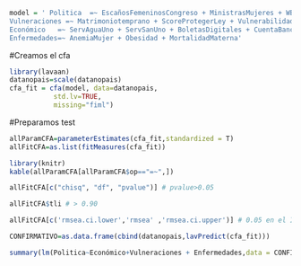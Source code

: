 ```r
model = ' Politica  =~ EscañosFemeninosCongreso + MinistrasMujeres + WBLIndex + LegitimidadEst
Vulneraciones =~ Matrimoniotemprano + ScoreProtegerLey + VulnerabilidadEco
Económico   =~ ServAguaUno + ServSanUno + BoletasDigitales + CuentaBanco + DependenciaTecno + AccesElectricidad + Desempleo
Enfermedades=~ AnemiaMujer + Obesidad + MortalidadMaterna'
```
#Creamos el cfa
```r
library(lavaan)
datanopais=scale(datanopais)
cfa_fit = cfa(model, data=datanopais, 
           std.lv=TRUE,  
           missing="fiml")
```
#Preparamos test
```r
allParamCFA=parameterEstimates(cfa_fit,standardized = T)
allFitCFA=as.list(fitMeasures(cfa_fit))
```

```r
library(knitr)
kable(allParamCFA[allParamCFA$op=="=~",])
```
```r
allFitCFA[c("chisq", "df", "pvalue")] # pvalue>0.05
```
```r
allFitCFA$tli # > 0.90
```
```r
allFitCFA[c('rmsea.ci.lower','rmsea' ,'rmsea.ci.upper')] # 0.05 en el Int de Conf?
```
```r
CONFIRMATIVO=as.data.frame(cbind(datanopais,lavPredict(cfa_fit)))
```
```r
summary(lm(Politica~Económico+Vulneraciones + Enfermedades,data = CONFIRMATIVO))
```

